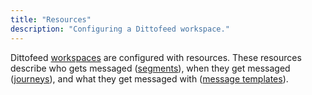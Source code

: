 ```yaml
---
title: "Resources"
description: "Configuring a Dittofeed workspace."
---
```


Dittofeed [workspaces](/resources/workspaces) are configured with resources. These resources describe who gets messaged ([segments](/resources/segments)), when they get messaged ([journeys](/resources/journeys)), and what they get messaged with ([message templates](/resources/message-templates)).

